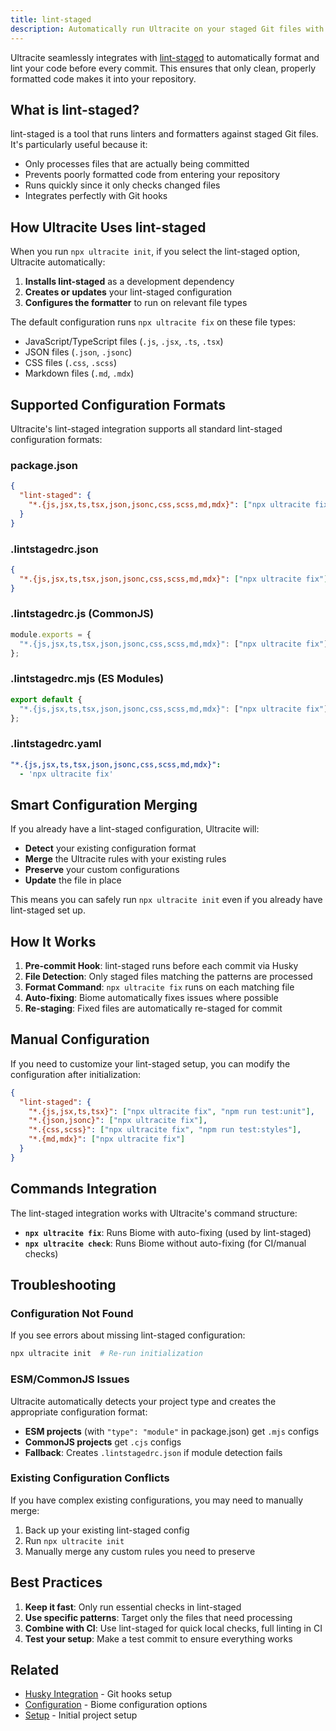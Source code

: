 ```yaml
---
title: lint-staged
description: Automatically run Ultracite on your staged Git files with lint-staged
---
```


Ultracite seamlessly integrates with [lint-staged](https://github.com/okonet/lint-staged) to automatically format and lint your code before every commit. This ensures that only clean, properly formatted code makes it into your repository.

## What is lint-staged?

lint-staged is a tool that runs linters and formatters against staged Git files. It's particularly useful because it:

- Only processes files that are actually being committed
- Prevents poorly formatted code from entering your repository
- Runs quickly since it only checks changed files
- Integrates perfectly with Git hooks

## How Ultracite Uses lint-staged

When you run `npx ultracite init`, if you select the lint-staged option, Ultracite automatically:

1. **Installs lint-staged** as a development dependency
2. **Creates or updates** your lint-staged configuration
3. **Configures the formatter** to run on relevant file types

The default configuration runs `npx ultracite fix` on these file types:
- JavaScript/TypeScript files (`.js`, `.jsx`, `.ts`, `.tsx`)
- JSON files (`.json`, `.jsonc`)
- CSS files (`.css`, `.scss`)
- Markdown files (`.md`, `.mdx`)

## Supported Configuration Formats

Ultracite's lint-staged integration supports all standard lint-staged configuration formats:

### package.json

```json title="package.json"
{
  "lint-staged": {
    "*.{js,jsx,ts,tsx,json,jsonc,css,scss,md,mdx}": ["npx ultracite fix"]
  }
}
```

### .lintstagedrc.json

```json title=".lintstagedrc.json"
{
  "*.{js,jsx,ts,tsx,json,jsonc,css,scss,md,mdx}": ["npx ultracite fix"]
}
```

### .lintstagedrc.js (CommonJS)

```javascript title=".lintstagedrc.js"
module.exports = {
  "*.{js,jsx,ts,tsx,json,jsonc,css,scss,md,mdx}": ["npx ultracite fix"]
};
```

### .lintstagedrc.mjs (ES Modules)

```javascript title=".lintstagedrc.mjs"
export default {
  "*.{js,jsx,ts,tsx,json,jsonc,css,scss,md,mdx}": ["npx ultracite fix"]
};
```

### .lintstagedrc.yaml

```yaml title=".lintstagedrc.yaml"
"*.{js,jsx,ts,tsx,json,jsonc,css,scss,md,mdx}":
  - 'npx ultracite fix'
```

## Smart Configuration Merging

If you already have a lint-staged configuration, Ultracite will:

- **Detect** your existing configuration format
- **Merge** the Ultracite rules with your existing rules
- **Preserve** your custom configurations
- **Update** the file in place

This means you can safely run `npx ultracite init` even if you already have lint-staged set up.

## How It Works

1. **Pre-commit Hook**: lint-staged runs before each commit via Husky
2. **File Detection**: Only staged files matching the patterns are processed
3. **Format Command**: `npx ultracite fix` runs on each matching file
4. **Auto-fixing**: Biome automatically fixes issues where possible
5. **Re-staging**: Fixed files are automatically re-staged for commit

## Manual Configuration

If you need to customize your lint-staged setup, you can modify the configuration after initialization:

```json title="package.json"
{
  "lint-staged": {
    "*.{js,jsx,ts,tsx}": ["npx ultracite fix", "npm run test:unit"],
    "*.{json,jsonc}": ["npx ultracite fix"],
    "*.{css,scss}": ["npx ultracite fix", "npm run test:styles"],
    "*.{md,mdx}": ["npx ultracite fix"]
  }
}
```

## Commands Integration

The lint-staged integration works with Ultracite's command structure:

- **`npx ultracite fix`**: Runs Biome with auto-fixing (used by lint-staged)
- **`npx ultracite check`**: Runs Biome without auto-fixing (for CI/manual checks)

## Troubleshooting

### Configuration Not Found
If you see errors about missing lint-staged configuration:

```bash
npx ultracite init  # Re-run initialization
```

### ESM/CommonJS Issues
Ultracite automatically detects your project type and creates the appropriate configuration format:

- **ESM projects** (with `"type": "module"` in package.json) get `.mjs` configs
- **CommonJS projects** get `.cjs` configs
- **Fallback**: Creates `.lintstagedrc.json` if module detection fails

### Existing Configuration Conflicts
If you have complex existing configurations, you may need to manually merge:

1. Back up your existing lint-staged config
2. Run `npx ultracite init`
3. Manually merge any custom rules you need to preserve

## Best Practices

1. **Keep it fast**: Only run essential checks in lint-staged
2. **Use specific patterns**: Target only the files that need processing
3. **Combine with CI**: Use lint-staged for quick local checks, full linting in CI
4. **Test your setup**: Make a test commit to ensure everything works

## Related

- [Husky Integration](/husky) - Git hooks setup
- [Configuration](/configuration) - Biome configuration options
- [Setup](/setup) - Initial project setup
